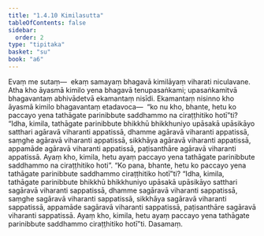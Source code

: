 ```yaml
---
title: "1.4.10 Kimilasutta"
tableOfContents: false
sidebar:
  order: 2
type: "tipitaka"
basket: "su"
book: "a6"
---
```



<DynamicBreadcrumb />

<Division number="40" book="a6">

<Paragraph number="261" book="a6">
Evaṃ me sutaṃ—  ekaṃ samayaṃ bhagavā kimilāyaṃ viharati niculavane. Atha kho āyasmā kimilo yena bhagavā tenupasaṅkami; upasaṅkamitvā bhagavantaṃ abhivādetvā ekamantaṃ nisīdi. Ekamantaṃ nisinno kho āyasmā kimilo bhagavantaṃ etadavoca—  “ko nu kho, bhante, hetu ko paccayo yena tathāgate parinibbute saddhammo na ciraṭṭhitiko hotī”ti? “Idha, kimila, tathāgate parinibbute bhikkhū bhikkhuniyo upāsakā upāsikāyo satthari agāravā viharanti appatissā, dhamme agāravā viharanti appatissā, saṃghe agāravā viharanti appatissā, sikkhāya agāravā viharanti appatissā, appamāde agāravā viharanti appatissā, paṭisanthāre agāravā viharanti appatissā. Ayaṃ kho, kimila, hetu ayaṃ paccayo yena tathāgate parinibbute saddhammo na ciraṭṭhitiko hoti”.
</Paragraph>

<Paragraph number="262" book="a6">
“Ko pana, bhante, hetu ko paccayo yena tathāgate parinibbute saddhammo ciraṭṭhitiko hotī”ti? “Idha, kimila, tathāgate parinibbute bhikkhū bhikkhuniyo upāsakā upāsikāyo satthari sagāravā viharanti sappatissā, dhamme sagāravā viharanti sappatissā, saṃghe sagāravā viharanti sappatissā, sikkhāya sagāravā viharanti sappatissā, appamāde sagāravā viharanti sappatissā, paṭisanthāre sagāravā viharanti sappatissā. Ayaṃ kho, kimila, hetu ayaṃ paccayo yena tathāgate parinibbute saddhammo ciraṭṭhitiko hotī”ti.

</Paragraph>
</Division>

<Paragraph number="263" type="center" book="a6">
Dasamaṃ.
</Paragraph>